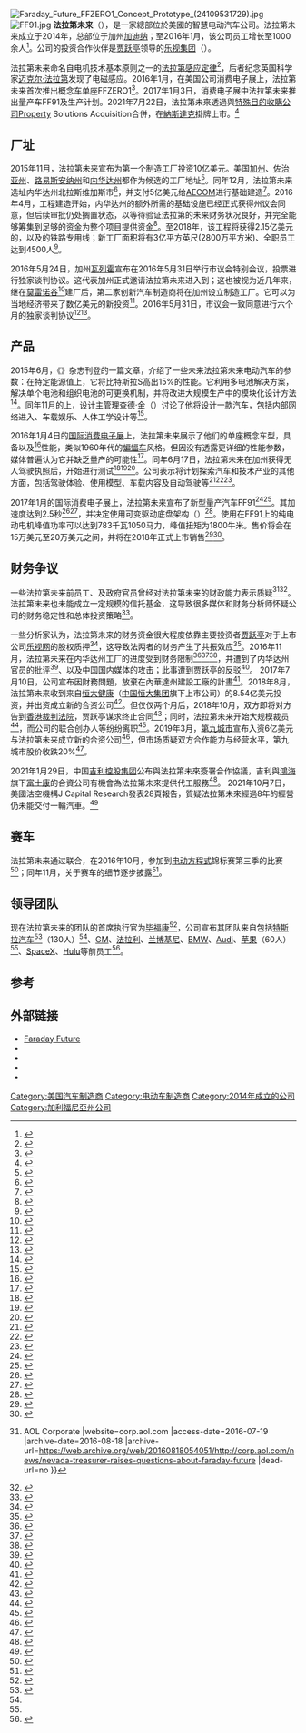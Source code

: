 {{Infobox company
| name = 法拉第未来
| logo = [[File:Faraday_Future_Logo.png|200px]]
| logo_size = 
| image = 
| image_caption = 
| type = [[上市公司|上市公司]]
| traded_as = {{Unbulleted list|{{NASDAQ|FFIE}}}}
| key_people = {{plainlist |
* Carsten Breitfeld <small>首席执行官</small> 
* Nick Sampson <small>高级研发副总裁</small> 
* Dag Reckhorn <small>全球制造副总裁</small> 
* Alan Cherry <small>人力资源副总裁</small> 
* Tom Wessner <small>供应链副总裁</small> 
* Richard Kim <small>设计主管</small>}}
| industry = [[汽车|汽车]]
| products = 
| revenue = 
| operating_income = 
| net_income = 
| assets = 
| equity = 
| owner = 
| num_employees = 1000<ref>{{cite news |url=http://www.autoblog.com/2016/09/20/faraday-future-hiring-official |title=Faraday Future shows more legitimacy with 1,000th US employee |first=Joel |last=Stocksdale |work=Autoblog |location=US |date=2016-09-20 |access-date=2016-09-21 |archive-date=2016-09-22 |archive-url=https://web.archive.org/web/20160922132449/http://www.autoblog.com/2016/09/20/faraday-future-hiring-official/ |dead-url=no }}</ref>
| footnotes = 
| foundation = {{start date and age|2014}}
| location = [[美国|美国]][[加州|加州]][[加迪纳_(加利福尼亚州)|加迪纳]]
| founders = 
| homepage = {{URL|https://www.ff.com}}
}}
[[File:Faraday_Future_FFZERO1_Concept_Prototype_(24109531729).jpg|thumb]]
[[File:FF91.jpg|thumb]]
'''法拉第未来'''（{{lang-en|'''Faraday Future'''}}），是一家總部位於美國的智慧电动汽车公司。法拉第未来成立于2014年，总部位于加州[[加迪纳_(加利福尼亚州)|加迪纳]]；至2016年1月，该公司员工增长至1000余人<ref name="forbes-2016-01-05">{{cite news |url=http://www.forbes.com/sites/aarontilley/2016/01/05/faraday-future-were-going-to-move-a-lot-faster-than-tesla/ |title=Faraday Future: We're Going To Move A Lot Faster Than Tesla |first=Aaron |last=Tilley |work=Forbes |date=2016-01-05 |accessdate=2016-01-07 |archive-date=2016-01-07 |archive-url=https://web.archive.org/web/20160107204430/http://www.forbes.com/sites/aarontilley/2016/01/05/faraday-future-were-going-to-move-a-lot-faster-than-tesla/ |dead-url=no }}</ref>。公司的投资合作伙伴是[[贾跃亭|贾跃亭]]领导的[[乐视集团|乐视集团]]（{{lang-en|LeEco}}）。

法拉第未来命名自电机技术基本原则之一的[[法拉第感应定律|法拉第感应定律]]<ref>{{Cite web|url=http://www.shearcomfort.com/blog/faraday-future-exclusive-interview/|title=Faraday Future Talks AI, Multi-Seat EVs in Exclusive Interview|date=2016-06-03|website=Shear Comfort Auto Blog|language=en-US|access-date=2016-06-08|archive-url=https://web.archive.org/web/20170108111057/http://www.shearcomfort.com/blog/faraday-future-exclusive-interview/|archive-date=2017-01-08|dead-url=yes}}</ref>，后者纪念英国科学家[[迈克尔·法拉第|迈克尔·法拉第]]发现了电磁感应。2016年1月，在美国公司消费电子展上，法拉第未来首次推出概念车单座FFZERO1<ref>{{Cite web|url=https://www.wired.com/2016/01/forget-faraday-futures-crazy-concept-car-it-has-bigger-plans/|title=Forget Faraday Future’s Crazy Concept Car. It Has Bigger Plans|website=WIRED|language=en-US|access-date=2016-06-08|archive-date=2016-12-30|archive-url=https://web.archive.org/web/20161230123718/https://www.wired.com/2016/01/forget-faraday-futures-crazy-concept-car-it-has-bigger-plans/|dead-url=no}}</ref>。2017年1月3日，消费电子展中法拉第未来推出量产车FF91及生产计划。2021年7月22日，法拉第未來透過與[[特殊目的收購公司|特殊目的收購公司]]Property Solutions Acquisition合併，在[[納斯達克|納斯達克]]掛牌上市。<ref>{{cite news |title=法拉第未來收市僅升1.4%　賈躍亭：必須回國 |url=https://inews.hket.com/article/3012908/%E3%80%90%E9%9B%BB%E5%8B%95%E8%BB%8A%E3%80%91%E6%B3%95%E6%8B%89%E7%AC%AC%E6%9C%AA%E4%BE%86%E6%94%B6%E5%B8%82%E5%83%85%E5%8D%871.4-%E3%80%80%E8%B3%88%E8%BA%8D%E4%BA%AD%EF%BC%9A%E5%BF%85%E9%A0%88%E5%9B%9E%E5%9C%8B%EF%BC%88%E9%99%84%E7%9F%AD%E7%89%87%EF%BC%89 |work=[[香港經濟日報|香港經濟日報]] |date=2021-07-23 |archiveurl=https://web.archive.org/web/20210723040058/https://inews.hket.com/article/3012908/%E3%80%90%E9%9B%BB%E5%8B%95%E8%BB%8A%E3%80%91%E6%B3%95%E6%8B%89%E7%AC%AC%E6%9C%AA%E4%BE%86%E6%94%B6%E5%B8%82%E5%83%85%E5%8D%871.4-%E3%80%80%E8%B3%88%E8%BA%8D%E4%BA%AD%EF%BC%9A%E5%BF%85%E9%A0%88%E5%9B%9E%E5%9C%8B%EF%BC%88%E9%99%84%E7%9F%AD%E7%89%87%EF%BC%89 |archivedate=2021-07-23}}</ref>

== 厂址 ==
2015年11月，法拉第未来宣布为第一个制造工厂投资10亿美元。美国[[加州|加州]]、[[佐治亚州|佐治亚州]]、[[路易斯安纳州|路易斯安纳州]]和[[内华达州|内华达州]]都作为候选的工厂地址<ref>{{Cite news |title=A Mysterious Electric Carmaker has its Sights on Tesla |url=http://fortune.com/2015/11/05/faraday-future-tesla-mystery-electric-car/ |first=Don |last=Reisinger |work=Fortune |date=2015-11-05 |accessdate=2015-12-10 |archive-date=2015-11-24 |archive-url=https://web.archive.org/web/20151124200143/http://fortune.com/2015/11/05/faraday-future-tesla-mystery-electric-car/ |dead-url=no }}</ref>。同年12月，法拉第未来选址内华达州北拉斯维加斯市<ref>{{cite news |url=http://www.wsj.com/articles/faraday-future-picks-nevada-site-for-1-billion-electric-car-investment-1449710099 |title=Faraday Future Picks Nevada Site for $1 Billion Electric-Car Investment |first=Mike |last=Ramsey |work=The Wall Street Journal |date=2015-12-09 |accessdate=2016-01-07 |archive-date=2016-01-06 |archive-url=https://web.archive.org/web/20160106101853/http://www.wsj.com/articles/faraday-future-picks-nevada-site-for-1-billion-electric-car-investment-1449710099 |dead-url=no }}</ref>，并支付5亿美元给[[AECOM|AECOM]]进行基础建造<ref>{{cite web|url=http://www.constructiondive.com/news/aecom-snags-500m-contract-to-build-nv-faraday-future-plant/428476/|title=AECOM snags $500M contract to build NV Faraday Future plant|date=2016-10-16|work=Construction Dive|accessdate=2016-12-19|archive-date=2016-11-10|archive-url=https://web.archive.org/web/20161110100611/http://www.constructiondive.com/news/aecom-snags-500m-contract-to-build-nv-faraday-future-plant/428476/|dead-url=no}}</ref>。2016年4月，工程建造开始，内华达州的额外所需的基础设施已经正式获得州议会同意，但后续审批仍处搁置状态，以等待验证法拉第的未来财务状况良好，并完全能够筹集到足够的资金为整个项目提供资金<ref name="WSJ41316">{{cite news |url=http://www.wsj.com/articles/electric-car-maker-faraday-breaks-ground-in-nevada-1460589107 |title=Electric Car Maker Faraday Breaks Ground in Nevada Startup aided by promise of state incentives moving ahead on first vehicle |first=Mike |last=Ramsey |work=The Wall Street Journal |date=2016-04-13 |accessdate=2016-04-15 |archive-date=2016-04-14 |archive-url=https://web.archive.org/web/20160414172928/http://www.wsj.com/articles/electric-car-maker-faraday-breaks-ground-in-nevada-1460589107 |dead-url=no }}</ref>。至2018年，该工程将获得2.15亿美元的{{le|税收激励|tax holiday}}，以及{{convert|4|mile|km|adj=on|0|abbr=out}}的铁路专用线；新工厂面积将有3亿平方英尺(2800万平方米)、全职员工达到4500人<ref>{{cite web |url= http://www.northlasvegastribune.com/north-las-vegas-car-plan-begins-construction/ |archiveurl= https://web.archive.org/web/20161211221718/http://www.northlasvegastribune.com/north-las-vegas-car-plan-begins-construction/ |title= Faraday Future Approved for Apex Rail Spur |date= 2016-08-30 |archivedate= 2016-12-11 |work= North Las Vegas Tribune |accessdate= 2016-12-11 |deadurl= yes }}</ref>。

2016年5月24日，加州[[瓦列霍_(加利福尼亚州)|瓦列霍]]宣布在2016年5月31日举行市议会特别会议，投票进行独家谈判协议。这代表加州正式邀请法拉第未来进入到{{le|马雷岛|Mare Island}}；这也被视为近几年来，继{{le|菲斯克汽车公司|Fisker Automotive}}在[[莫雷诺谷|莫雷诺谷]]<ref>{{cite news |url=http://www.latimes.com/business/autos/la-fi-hy-karma-car-factory-20160617-snap-story.html |title=Karma comes around again: California's newest car factory aims to rival Tesla |date=2016-06-17 |accessdate=2016-06-17 |archive-date=2016-06-17 |archive-url=https://web.archive.org/web/20160617150042/http://www.latimes.com/business/autos/la-fi-hy-karma-car-factory-20160617-snap-story.html |dead-url=no }}</ref>建厂后，第二家创新汽车制造商将在加州设立制造工厂。它可以为当地经济带来了数亿美元的新投资<ref>{{cite news |url=http://www.cityofvallejo.net/common/pages/DisplayFile.aspx?itemId=3962563 |title=City of Vallejo schedules May 31 vote on Agreement with Faraday Future for exclusive negotiations on 153 Acers |date=2016-05-24 |accessdate=2016-05-24 |archive-date=2016-05-28 |archive-url=https://web.archive.org/web/20160528085826/http://www.cityofvallejo.net/common/pages/DisplayFile.aspx?itemId=3962563 |dead-url=no }}</ref>。2016年5月31日，市议会一致同意进行六个月的独家谈判协议<ref>{{Cite web|url=http://www.latimes.com/business/la-fi-faraday-vallejo-20160531-snap-story.html|title=Tesla rival Faraday gets one step closer to building electric cars in Vallejo|last=Times|first=Los Angeles|website=latimes.com|access-date=2016-06-06|archive-date=2016-06-05|archive-url=https://web.archive.org/web/20160605182206/http://www.latimes.com/business/la-fi-faraday-vallejo-20160531-snap-story.html|dead-url=no}}</ref><ref>{{Cite web|url=http://www.emvalley.com/news/weekly-electromobility-news-5/|title=Weekly Electromobility News – Electromobility News|website=www.emvalley.com|access-date=2016-06-06|archive-date=2016-08-10|archive-url=https://web.archive.org/web/20160810064029/http://www.emvalley.com/news/weekly-electromobility-news-5/|dead-url=no}}</ref>。

== 产品 ==
2015年6月，《{{le|汽車潮流 (雜誌)|Motor Trend|汽车潮流}}》杂志刊登的一篇文章，介绍了一些未来法拉第未来电动汽车的参数：在特定能源值上，它将比特斯拉S高出15%的性能。它利用多电池解决方案，解决单个电池和组织电池的可更换机制，并将改进大规模生产中的模块化设计方法<ref>{{Cite news |title=New Electric Car Company Emerges: Faraday Future |url=http://www.motortrend.com/news/new-california-based-electric-car-company-emerges-faraday-future/ |first=Kelly |last=Pleskot |work=Motor Trend |date=2015-11-06 |accessdate=2015-12-10 |archive-date=2015-12-10 |archive-url=https://web.archive.org/web/20151210214727/http://www.motortrend.com/news/new-california-based-electric-car-company-emerges-faraday-future/ |dead-url=no }}</ref>。同年11月的{{le|LA汽车展|LA Auto Show}}上，设计主管理查德·金（{{lang|en|Richard Kim}}）讨论了他将设计一款汽车，包括内部网络进入、车载娱乐、人体工学设计等<ref>{{Cite news |title=Faraday Future’s 2017 Tesla Model S rival with a 300+ mile range will charge into CES 2016 |url=http://finance.yahoo.com/news/faraday-future-2017-tesla-model-195120592.html |first=Miles |last=Branman |work=Yahoo Finance |date=2015-11-30 |accessdate=2015-12-10 |archive-date=2015-12-10 |archive-url=https://web.archive.org/web/20151210021802/http://finance.yahoo.com/news/faraday-future-2017-tesla-model-195120592.html |dead-url=no }}</ref>。

2016年1月4日的[[国际消费电子展|国际消费电子展]]上，法拉第未来展示了他们的单座概念车型，具备{{convert|1000|hp|kW|abbr=on|-1}}以及{{convert|200|mph|km/h|abbr=on|-1}}<ref>{{cite web |url=http://www.faradayfuture.com/ces2016/ |title=Glimpse Into the Future – FFZERO1 Concept |year=2016 |accessdate=2016-01-05 |archive-date=2016-01-05 |archive-url=https://web.archive.org/web/20160105070830/http://www.faradayfuture.com/ces2016/ |dead-url=yes }}</ref>性能，类似1960年代的[[蝙蝠车|蝙蝠车]]风格。但因没有透露更详细的性能参数，媒体普遍认为它并缺乏量产的可能性<ref>{{Cite web|url=https://electrek.co/2016/01/08/faraday-future-svp-admits-unveiling-the-ffzero1-concept-for-attention-interview-with-nick-sampson-video/|title=Faraday Future SVP admits unveiling the FFZERO1 concept for attention – Interview with Nick Sampson [Video]|last=Lambert|first=Fred|date=2016-01-08|website=Electrek|access-date=2016-12-21|archive-date=2016-12-22|archive-url=https://web.archive.org/web/20161222002017/https://electrek.co/2016/01/08/faraday-future-svp-admits-unveiling-the-ffzero1-concept-for-attention-interview-with-nick-sampson-video/|dead-url=no}}</ref>。同年6月17日，法拉第未来在加州获得无人驾驶执照后，开始进行测试<ref name="Buildingselfdriving">{{cite news |url=https://www.yahoo.com/tech/tesla-rival-faraday-approved-test-self-driving-cars-210439778--finance.html |title=Faraday Future to build self-driving vehicles and build and sell electric vehicles |last=Lienert |first=Paul |date=2016-06-21 |work=[[Yahoo_Tech|Yahoo Tech]] |access-date=2016-06-28 |archive-date=2016-06-22 |archive-url=https://web.archive.org/web/20160622174913/https://www.yahoo.com/tech/tesla-rival-faraday-approved-test-self-driving-cars-210439778--finance.html |dead-url=no }}</ref><ref>{{Cite web |title=Faraday Future Electric Car Company Founders Interview |url=http://dujour.com/lifestyle/faraday-future-founders-electric-cars-interview-pictures/ |website=DuJour |accessdate=2015-12-10 |archive-date=2015-12-17 |archive-url=https://web.archive.org/web/20151217032004/http://dujour.com/lifestyle/faraday-future-founders-electric-cars-interview-pictures/ |dead-url=no }}</ref><ref>{{Cite news |title=Mysterious electric car start-up in Gardena has ties to Chinese multibillionaire |url=http://www.latimes.com/business/autos/la-fi-hy-faraday-auto-factory-plan-20151105-story.html |first1=Jerry |last1=Hirsch |first2=Samantha |last2=Masunaga |work=LA Times |date=2015-11-05 |accessdate=2015-12-10 |archive-date=2015-12-09 |archive-url=https://web.archive.org/web/20151209093100/http://www.latimes.com/business/autos/la-fi-hy-faraday-auto-factory-plan-20151105-story.html |dead-url=no }}</ref>。公司表示将计划探索汽车和技术产业的其他方面，包括驾驶体验、使用模型、车载内容及自动驾驶等<ref>{{Cite news |title=Faraday to reveal its electric car plans at CES in January |url=http://www.reviewjournal.com/news/las-vegas/faraday-reveal-its-electric-car-plans-ces-january |first1=Bethany |last1=Barnes |first2=Sandra |last2=Chereb |work=Las Vegas Review-Journal |date=2015-11-19 |accessdate=2015-12-10 |archive-date=2015-12-10 |archive-url=https://web.archive.org/web/20151210214242/http://www.reviewjournal.com/news/las-vegas/faraday-reveal-its-electric-car-plans-ces-january |dead-url=no }}</ref><ref>{{Cite news |title=More secrets of EV manufacturer Faraday Future revealed |url=http://www.autoblog.com/2015/12/01/faraday-future-interview/ |work=Autoblog |date=2015-12-01 |accessdate=2015-12-10 |first=Jonathon |last=Ramsey |archive-date=2015-12-13 |archive-url=https://web.archive.org/web/20151213073415/http://www.autoblog.com/2015/12/01/faraday-future-interview/ |dead-url=no }}</ref><ref>{{Cite news |title=Meet Dr Bibhrajit Halder of Faraday Future |url=http://auto-sens.com/welcome-to-the-faraday-future/ |work=AutoSens |date=2016-04-04 |accessdate=2015-04-04 |first=Rob |last=Stead |archive-date=2016-03-19 |archive-url=https://web.archive.org/web/20160319225145/http://auto-sens.com/welcome-to-the-faraday-future |dead-url=no }}</ref>。

2017年1月的国际消费电子展上，法拉第未来宣布了新型量产汽车FF91<ref>{{Cite web|url=https://electrek.co/2016/12/06/faraday-future-tease-production-electric-ca/|title=Faraday Future teases its first production-intent electric car ahead of unveil next month|last=Lambert|first=Fred|date=2016-12-06|website=Electrek|access-date=2016-12-21|archive-date=2016-12-22|archive-url=https://web.archive.org/web/20161222001653/https://electrek.co/2016/12/06/faraday-future-tease-production-electric-ca/|dead-url=no}}</ref><ref>{{Cite web |url=https://electrek.co/2016/10/19/faraday-future-to-unveil-its-first-production-car-at-ces-2017-in-january/ |title=Faraday Future to unveil its first production car at CES 2017 in January |last=Lambert |first=Fred |date=2016-10-19 |website=Electrek |access-date=2016-12-21 |archive-date=2016-12-22 |archive-url=https://web.archive.org/web/20161222001619/https://electrek.co/2016/10/19/faraday-future-to-unveil-its-first-production-car-at-ces-2017-in-january/ |dead-url=no }}</ref>。其{{convert|0-60|mph|km/h|abbr=on|0}}加速度达到2.5秒<ref>{{Cite web |url=https://electrek.co/2016/12/15/faraday-future-electric-crossover-beats-teslas-model-x-p100d-ludicrous/ |title=Faraday Future claims its electric crossover beats Tesla’s Model X P100D Ludicrous in a drag race, releases video |last=Lambert |first=Fred |date=2016-12-15 |website=Electrek |access-date=2016-12-21 |archive-date=2016-12-22 |archive-url=https://web.archive.org/web/20161222001912/https://electrek.co/2016/12/15/faraday-future-electric-crossover-beats-teslas-model-x-p100d-ludicrous/ |dead-url=yes }}</ref><ref>{{Cite web |url=https://electrek.co/2016/12/23/faraday-future-prototype-beats-tesla-model-s-p100d/ |title=Faraday Future now claims that its prototype beats the Tesla Model S P100D’s 2.5 seconds 0 to 60 mph |last=Lambert |first=Fred |date=2016-12-23 |website=Electrek |access-date=2016-12-23 |archive-date=2016-12-24 |archive-url=https://web.archive.org/web/20161224095139/https://electrek.co/2016/12/23/faraday-future-prototype-beats-tesla-model-s-p100d/ |dead-url=no }}</ref>，并决定使用可变驱动底盘架构（{{lang|en|Variable Platform Architecture}}）<ref name=VPA>{{cite web|url= http://www.theverge.com/2016/12/22/13908160/faraday-future-vs-ff-cayman-global-problems-jia-leeco-lesee-car |archiveurl= https://web.archive.org/web/20161225081101/http://www.theverge.com/2016/12/22/13908160/faraday-future-vs-ff-cayman-global-problems-jia-leeco-lesee-car |title=Behind the scenes at Faraday Future, an electric carmaker on the brink of collapse|date=2016-12-22 |archivedate=2016-12-25 |publisher=Vox Media|work=[[The_Verge|The Verge]] |accessdate= 2016-12-28|deadurl=no}}</ref>。使用在FF91上的纯电动电机峰值功率可以达到783千瓦1050马力，峰值扭矩为1800牛米。售价将会在15万美元至20万美元之间，并将在2018年正式上市销售<ref>{{cite news|title=贾跃亭坎坷造车梦今日见真章 此前屡受资金链困扰|url=http://finance.sina.com.cn/stock/t/2017-01-04/doc-ifxzczsu6735102.shtml|accessdate=2017-01-04|agency=证券时报网|date=2017年1月4日|archive-date=2017-01-04|archive-url=https://web.archive.org/web/20170104170059/http://finance.sina.com.cn/stock/t/2017-01-04/doc-ifxzczsu6735102.shtml|dead-url=no}}</ref><ref>{{cite news|title=贾跃亭：FF91是最快的电动车 能替代很多车型|url=http://finance.sina.com.cn/chanjing/gsnews/2017-01-04/doc-ifxzizus3629643.shtml|accessdate=2017-01-04|agency=一财网|date=2017年1月4日|archive-date=2017-01-04|archive-url=https://web.archive.org/web/20170104164044/http://finance.sina.com.cn/chanjing/gsnews/2017-01-04/doc-ifxzizus3629643.shtml|dead-url=no}}</ref>。

== 财务争议 ==
一些法拉第未来前员工、及政府官员曾经对法拉第未来的财政能力表示质疑<ref>{{Cite web |url=http://corp.aol.com/news/nevada-treasurer-raises-questions-about-faraday-future |title=Nevada treasurer raises questions about Faraday Future {{!}} AOL Corporate |website=corp.aol.com |access-date=2016-07-19 |archive-date=2016-08-18 |archive-url=https://web.archive.org/web/20160818054051/http://corp.aol.com/news/nevada-treasurer-raises-questions-about-faraday-future |dead-url=no }}</ref><ref>{{Cite web|url=http://www.autoblog.com/2016/07/10/faraday-future-questions-nevada-treasurer/|title=Nevada treasurer raises questions about Faraday Future|last=King|first=Danny|website=Autoblog|access-date=2016-07-19|archive-date=2016-07-15|archive-url=https://web.archive.org/web/20160715044047/http://www.autoblog.com/2016/07/10/faraday-future-questions-nevada-treasurer/|dead-url=no}}</ref>。法拉第未来也未能成立一定规模的信托基金，这导致很多媒体和财务分析师怀疑公司的财务稳定性和总体投资策略<ref>{{cite news |url=http://www.wallstreetdaily.com/2016/04/20/faraday-future-electric-cars/ |title=Faraday Future: Is This Car Company Legit? |first=Greg |last=Miller |work=Wall Street Daily |location=US |date=2016-04-20 |access-date=2017-01-02 |archive-url=https://web.archive.org/web/20161209135130/http://www.wallstreetdaily.com/2016/04/20/faraday-future-electric-cars/ |archive-date=2016-12-09 |dead-url=yes }}</ref>。

一些分析家认为，法拉第未来的财务资金很大程度依靠主要投资者[[贾跃亭|贾跃亭]]对于上市公司[[乐视网|乐视网]]的股权质押<ref>{{Cite web|url=https://www.bloomberg.com/news/articles/2016-07-04/chinese-billionaire-s-plan-to-trounce-tesla-has-a-vegas-problem|title=The Chinese Billionaire Who Wants to Out-Tesla Tesla|date=2016-07-05|website=Bloomberg|access-date=2016-12-11|archive-date=2016-12-20|archive-url=https://web.archive.org/web/20161220161453/https://www.bloomberg.com/news/articles/2016-07-04/chinese-billionaire-s-plan-to-trounce-tesla-has-a-vegas-problem|dead-url=no}}</ref>，这导致法两者的财务产生了共振效应<ref>{{Cite web|url=http://cleantechnica.com/2016/07/08/faraday-futures-nevada-factory-hits-speed-bump/|title=Faraday Future’s Nevada Factory Hits Speed Bump|website=CleanTechnica|access-date=2016-07-19|archive-date=2016-07-09|archive-url=https://web.archive.org/web/20160709141455/https://cleantechnica.com/2016/07/08/faraday-futures-nevada-factory-hits-speed-bump/|dead-url=no}}</ref>。2016年11月，法拉第未来在内华达州工厂的进度受到财务限制<ref>{{cite web |url=https://electrek.co/2016/11/15/faraday-future-delays-ev-factory-construction-securing-more-money/ |title=Faraday Future delays EV factory construction while investors secured $600 million in financing |last=Lambert |first=Fred |date=2016-11-15 |work=Electrek |accessdate=2016-11-15 |archive-date=2016-11-16 |archive-url=https://web.archive.org/web/20161116021934/https://electrek.co/2016/11/15/faraday-future-delays-ev-factory-construction-securing-more-money/ |dead-url=no }}</ref><ref>{{cite web |url=http://www.reuters.com/article/us-leeco-fundraising-idUSKBN13A10K |title=China's Leshi Holdings secures $600 million in support |date=2016-11-15 |work=Reuters |accessdate=2016-11-15 |archive-date=2016-11-16 |archive-url=https://web.archive.org/web/20161116021830/http://www.reuters.com/article/us-leeco-fundraising-idUSKBN13A10K |dead-url=no }}</ref><ref name=hire>{{cite web|url= https://www.buzzfeed.com/priya/turmoil-at-faraday-future |archiveurl= https://web.archive.org/web/20161227112048/https://www.buzzfeed.com/priya/turmoil-at-faraday-future |title=Faraday Future Plagued By Lawsuits, Unpaid Bills Ahead Of Electric Car Reveal|date=2016-12-15 |archivedate=2016-12-27 |work=BuzzFeed|accessdate= 2016-12-28 |deadurl=no |quote=Faraday is temporarily adjusting their construction schedule with plans to resume in early 2017,” AECOM said}}
</ref>，并遭到了内华达州官员的批评<ref>{{cite web|url=http://www.chinadaily.com.cn/business/tech/2016-11/22/content_27448085.htm|archiveurl=https://web.archive.org/web/20161229033036/http://www.chinadaily.com.cn/business/tech/2016-11/22/content_27448085.htm|title=Outlook bleak for LeEco's Nevada electric vehicle plant|date=2016-11-28|archivedate=2016-12-29|work=China Daily|accessdate=2016-12-28|dead-url=no}}</ref>、以及中国国内媒体的攻击；此事遭到贾跃亭的反驳<ref>{{cite web|url= http://jalopnik.com/nevada-official-claims-that-the-chinese-billionaire-beh-1789426896 |archiveurl= https://web.archive.org/web/20161227044825/http://jalopnik.com/nevada-official-claims-that-the-chinese-billionaire-beh-1789426896 |title=Nevada Official Claims That The Chinese Billionaire Behind Faraday Future Is Broke|date= 2016-11-28 |archivedate=2016-12-27 |work=Jalopnik |accessdate=2016-12-28 |deadurl=no}}</ref>。
2017年7月10日，公司宣布因財務問題，放棄在內華達州建設工廠的計畫<ref>{{Cite web|url=https://www.theverge.com/2017/7/10/15948976/faraday-future-halts-factory-nevada-cash-woes|title=Faraday Future abandons plan to build $1 billion electric car factory in Nevada amid cash woes|last=Hawkins|first=Andrew J.|date=2017-07-10|website=The Verge|access-date=2017-07-11|archive-date=2017-07-11|archive-url=https://web.archive.org/web/20170711032546/https://www.theverge.com/2017/7/10/15948976/faraday-future-halts-factory-nevada-cash-woes|dead-url=no}}</ref>。2018年8月，法拉第未来收到来自[[恒大健康|恒大健康]]（[[中國恒大集團|中国恒大集团]]旗下上市公司）的8.54亿美元投资，并出资成立新的合资公司<ref>{{cite web |url=https://cleantechnica.com/2018/08/22/is-faraday-future-back-from-the-dead/ |title=Is Faraday Future Back From The Dead? |first=Steve |last=Hanley |work=Clean Technica |location=US |date=2018-08-22 |access-date=2018-08-24 |archive-date=2018-08-23 |archive-url=https://web.archive.org/web/20180823054049/https://cleantechnica.com/2018/08/22/is-faraday-future-back-from-the-dead/ |dead-url=no }}</ref>。但仅仅两个月后，2018年10月，双方即将对方告到[[香港裁判法院|香港裁判法院]]，贾跃亭谋求终止合同<ref>{{Cite news |url=https://technode.com/2018/10/08/briefing-jia-yuetings-faraday-future-seeks-to-end-deal-with-evergrande-health/ |title=Briefing: Jia Yueting's Faraday Future seeks to end deal with Evergrande Health · TechNode |last=Hu |first=Bailey |date=2018-10-08 |work=TechNode |access-date=2018-10-10 |archive-date=2018-10-08 |archive-url=https://web.archive.org/web/20181008095706/https://technode.com/2018/10/08/briefing-jia-yuetings-faraday-future-seeks-to-end-deal-with-evergrande-health/ |dead-url=no }}</ref>；同时，法拉第未来开始大规模裁员<ref name="layoffs">{{Cite news |url=https://www.reuters.com/article/us-faradayfuture-jobs/chinas-ev-maker-faraday-future-plans-lay-offs-20-percent-pay-cuts-idUSKCN1MX0RB |title=China's EV maker Faraday Future plans lay-offs, 20 percent pay cuts |date=2018-10-23 |publisher=[[Reuters|Reuters]] |access-date=2018-10-25 |archive-date=2018-10-25 |archive-url=https://web.archive.org/web/20181025070916/https://www.reuters.com/article/us-faradayfuture-jobs/chinas-ev-maker-faraday-future-plans-lay-offs-20-percent-pay-cuts-idUSKCN1MX0RB |dead-url=no }}</ref>，而公司的联合创办人等纷纷离职<ref>{{Cite news |url=https://technode.com/2018/10/31/faraday-future-co-founder-resigns/ |title=Faraday Future co-founder resigns amid company turmoil |last=Udemans |first=Christopher |date=2018-10-31 |work=TechNode |access-date=2018-10-31 |archive-date=2018-10-31 |archive-url=https://web.archive.org/web/20181031083539/https://technode.com/2018/10/31/faraday-future-co-founder-resigns/ |dead-url=no }}</ref>。2019年3月，[[第九城市|第九城市]]宣布入资6亿美元与法拉第未来成立新的合资公司<ref>{{Cite web|title=贾跃亭获第九城市6亿美元融资|url=http://www.xinhuanet.com/tech/2019-03/26/c_1124281327.htm|work=新华网|accessdate=2019-03-26|archive-date=2019-03-27|archive-url=https://web.archive.org/web/20190327090943/http://www.xinhuanet.com/tech/2019-03/26/c_1124281327.htm|dead-url=no}}</ref>，但市场质疑双方合作能力与经营水平，第九城市股价收跌20%<ref>{{Cite web|title=隔夜美股 三大股指近乎收平 第九城市(NCTY.US)收跌20%|url=https://finance.ifeng.com/c/7lLbJoWYejA|work=凤凰网|accessdate=2019-03-26|archive-date=2019-03-27|archive-url=https://web.archive.org/web/20190327092459/https://finance.ifeng.com/c/7lLbJoWYejA|dead-url=no}}</ref>。

2021年1月29日，中国[[吉利控股集团|吉利控股集团]]公布與法拉第未來簽署合作協議，吉利與[[鴻海|鴻海]]旗下[[富士康|富士康]]的合資公司有機會為法拉第未來提供代工服務<ref>{{cite news |title=吉利集團或向法拉第未來代工 並參與其上市投資 |url=https://hk.on.cc/hk/bkn/cnt/finance/20210129/bkn-20210129095223778-0129_00842_001.html |accessdate=2021-01-30 |work=on.cc東網 |date=2021-01-29 |language=zh-hk |archive-date=2021-02-04 |archive-url=https://web.archive.org/web/20210204124429/https://hk.on.cc/hk/bkn/cnt/finance/20210129/bkn-20210129095223778-0129_00842_001.html |dead-url=no }}</ref>。
2021年10月7日，美國沽空機構J Capital Research發表28頁報告，質疑法拉第未來經過8年的經營仍未能交付一輪汽車。<ref>{{cite news |title=賈躍亭旗下FF遭沽空機構狙擊　28頁報告質疑造車能力 |url=https://www.hk01.com/%E8%B2%A1%E7%B6%93%E5%BF%AB%E8%A8%8A/686097/%E8%B3%88%E8%BA%8D%E4%BA%AD%E6%97%97%E4%B8%8Bff%E9%81%AD%E6%B2%BD%E7%A9%BA%E6%A9%9F%E6%A7%8B%E7%8B%99%E6%93%8A-28%E9%A0%81%E5%A0%B1%E5%91%8A%E8%B3%AA%E7%96%91%E9%80%A0%E8%BB%8A%E8%83%BD%E5%8A%9B |work=[[香港01|香港01]] |date=2021-10-08 |archiveurl=https://web.archive.org/web/20211008050043/https://www.hk01.com/%E8%B2%A1%E7%B6%93%E5%BF%AB%E8%A8%8A/686097/%E8%B3%88%E8%BA%8D%E4%BA%AD%E6%97%97%E4%B8%8Bff%E9%81%AD%E6%B2%BD%E7%A9%BA%E6%A9%9F%E6%A7%8B%E7%8B%99%E6%93%8A-28%E9%A0%81%E5%A0%B1%E5%91%8A%E8%B3%AA%E7%96%91%E9%80%A0%E8%BB%8A%E8%83%BD%E5%8A%9B |archivedate=2021-10-08}}</ref>

== 赛车 ==
法拉第未来通过联合{{le|法拉第未来龙之队|Dragon Racing|龙之队}}，在2016年10月，参加到[[电动方程式|电动方程式]]锦标赛第三季的比赛<ref>{{cite news |title=Ten teams entered for the 2016-17 FIA Formula E Championship |publisher=[[Fédération_Internationale_de_l'Automobile|Fédération Internationale de l'Automobile]] |work=[[FIA_Formula_E_Championship|FIA Formula E Championship]] |url=http://fiaformulae.com/en/news/2016/july/ten-teams-entered-for-the-2016-17-fia-formula-e-championship/ |date=2016-07-01 |accessdate=2016-07-04 |archive-date=2016-07-04 |archive-url=https://web.archive.org/web/20160704031430/http://fiaformulae.com/en/news/2016/july/ten-teams-entered-for-the-2016-17-fia-formula-e-championship |dead-url=no }}</ref>；同年11月，关于赛车的细节逐步披露<ref>{{cite news |url=https://electrek.co/2016/11/11/faraday-future-releases-specs-formula-e-electric-race-car-top-speed-price/ |title=Faraday Future releases specs for Formula E electric race car: ~$350k, 0-62mph in 2.9s, top speed of 150mph |first=Fred |last=Lambert |work=Electrek |date=2016-11-11 |access-date=2016-11-12 |archive-date=2017-02-02 |archive-url=https://web.archive.org/web/20170202113036/https://electrek.co/2016/11/11/faraday-future-releases-specs-formula-e-electric-race-car-top-speed-price/ |dead-url=no }}</ref>。

== 领导团队 ==
现在法拉第未来的团队的首席执行官为[[毕福康|毕福康]]<ref>{{Cite web|title=Our Team|url=https://www.ff.com/us/our-team/|access-date=2021-07-28|work=www.ff.com|language=en-US|archive-date=2020-02-01|archive-url=https://web.archive.org/web/20200201140126/https://www.ff.com/us/our-team/|dead-url=no}}</ref>，公司宣布其团队来自包括[[特斯拉汽车|特斯拉汽车]]<ref>{{cite news |url=https://electrek.co/2016/08/31/tesla-loses-head-of-data-science-to-faraday-future/ |title=Tesla loses ‘Head of Data Science’ to upstart competitor Faraday Future |first=Fred |last=Lambert |work=Electrek |location=US |date=2016-08-31 |accessdate=2016-09-01 |archive-date=2016-09-01 |archive-url=https://web.archive.org/web/20160901130327/https://electrek.co/2016/08/31/tesla-loses-head-of-data-science-to-faraday-future/ |dead-url=no }}</ref>（130人）<ref name=hire/>、[[General_Motors|GM]]、[[法拉利|法拉利]]、[[兰博基尼|兰博基尼]]、[[BMW|BMW]]、[[Audi|Audi]]、[[苹果|苹果]]（60人）<ref name=hire/>、[[SpaceX|SpaceX]]、[[Hulu|Hulu]]等前员工<ref>{{Cite news |title=Exclusive: Inside Faraday Future, the secretive car company chasing Tesla |url=http://www.theverge.com/2015/11/19/9761852/faraday-future-car-company-interview-tour-electric-tesla-competitor |first=Tamara |last=Warren |work=The Verge |date=2015-11-19 |accessdate=2015-12-10 |archive-date=2015-12-12 |archive-url=https://web.archive.org/web/20151212133220/http://www.theverge.com/2015/11/19/9761852/faraday-future-car-company-interview-tour-electric-tesla-competitor |dead-url=no }}</ref>。

== 参考 ==
{{reflist|colwidth=30em}}

== 外部链接 ==
* [https://www.ff.com Faraday Future] 
* {{Twitter|faradayfuture}}
* {{Facebook|faradayfuture}}
* {{Instagram|faradayfuture}}
* {{Sinaweibo|5801670517}}

{{乐视}}
[[Category:美国汽车制造商|Category:美国汽车制造商]]
[[Category:电动车制造商|Category:电动车制造商]]
[[Category:2014年成立的公司|Category:2014年成立的公司]]
[[Category:加利福尼亞州公司|Category:加利福尼亞州公司]]